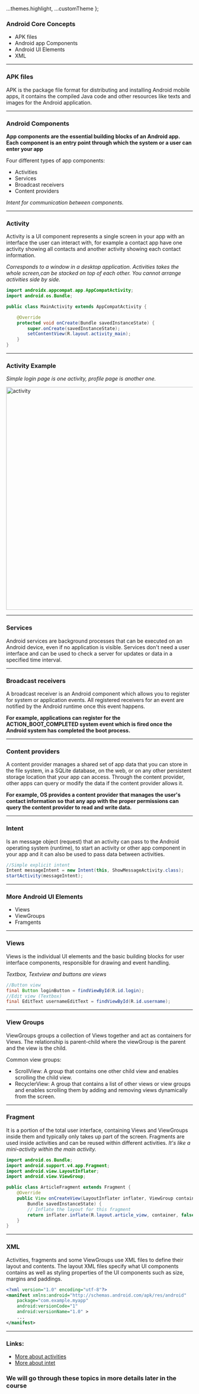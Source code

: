 
  ...themes.highlight,
  ...customTheme
};


### Android Core Concepts

- APK files
- Android app Components
- Android UI Elements
- XML

---

### APK files

APK is the package file format for distributing and installing Android mobile apps, it contains the compiled Java code and other resources like texts and images for the Android application.

---

### Android Components

**App components are the essential building blocks of an Android app.
Each component is an entry point through which the system or a user can enter your app**

Four different types of app components:

- Activities
- Services
- Broadcast receivers
- Content providers

_Intent for communication between components._

---

### Activity

Activity is a UI component represents a single screen in your app with an interface the user can interact with, for example a contact app have one activity showing all contacts and another activity showing each contact information.

_Corresponds to a window in a desktop application.
Activities takes the whole screen,can be stacked on top of each other. You cannot arrange activities side by side._

```Java
import androidx.appcompat.app.AppCompatActivity;
import android.os.Bundle;

public class MainActivity extends AppCompatActivity {

    @Override
    protected void onCreate(Bundle savedInstanceState) {
        super.onCreate(savedInstanceState);
        setContentView(R.layout.activity_main);
    }
}
```

---

### Activity Example

_Simple login page is one activity, profile page is another one._

<img width="600" src={img0} alt="activity"/>

---

### Services

Android services are background processes that can be executed on an Android device, even if no application is visible.
Services don't need a user interface and can be used to check a server for updates or data in a specified time interval.

---

### Broadcast receivers

A broadcast receiver is an Android component which allows you to register for system or application events.
All registered receivers for an event are notified by the Android runtime once this event happens.

**For example, applications can register for the ACTION_BOOT_COMPLETED system event which is fired once the Android system has completed the boot process.**

---

### Content providers

A content provider manages a shared set of app data that you can store in the file system,
in a SQLite database, on the web, or on any other persistent storage location that your app can access.
Through the content provider, other apps can query or modify the data if the content provider allows it.

**For example, OS provides a content provider that manages the user's contact information so that any app with the proper permissions can query the content provider to read and write data.**

---

### Intent

Is an message object (request) that an activity can pass to the Android operating system (runtime),
to start an activity or other app component in your app and it can also be used to pass data between activities.

```Java
//Simple explicit intent
Intent messageIntent = new Intent(this, ShowMessageActivity.class);
startActivity(messageIntent);
```

---

### More Android UI Elements

- Views
- ViewGroups
- Framgents

---

### Views

Views is the individual UI elements and the basic building blocks for user interface components, responsible for drawing and event handling.

_Textbox, Textview and buttons are views_

```Java
//Button view
final Button loginButton = findViewById(R.id.login);
//Edit view (Textbox)
final EditText usernameEditText = findViewById(R.id.username);
```

---

### View Groups

ViewGroups groups a collection of Views together and act as containers for Views.
The relationship is parent-child where the viewGroup is the parent and the view is the child.

Common view groups:

- ScrollView: A group that contains one other child view and enables scrolling the child view.
- RecyclerView: A group that contains a list of other views or view groups and enables scrolling them by adding and
  removing views dynamically from the screen.

---

### Fragment

It is a portion of the total user interface, containing Views and ViewGroups inside them and typically only takes up part of the screen.
Fragments are used inside activities and can be reused within different activities.
_It's like a mini-activity within the main activity._

```Java
import android.os.Bundle;
import android.support.v4.app.Fragment;
import android.view.LayoutInflater;
import android.view.ViewGroup;

public class ArticleFragment extends Fragment {
    @Override
    public View onCreateView(LayoutInflater inflater, ViewGroup container,
        Bundle savedInstanceState) {
        // Inflate the layout for this fragment
        return inflater.inflate(R.layout.article_view, container, false);
    }
}
```

---

### XML

Activities, fragments and some ViewGroups use XML files to define their layout and contents.
The layout XML files specify what UI components contains as well as styling properties of the UI components such as size, margins and paddings.

```XML
<?xml version="1.0" encoding="utf-8"?>
<manifest xmlns:android="http://schemas.android.com/apk/res/android"
    package="com.example.myapp"
    android:versionCode="1"
    android:versionName="1.0" >
    ...
</manifest>
```

---

### Links:

- [More about activities](https://developer.android.com/guide/components/activities)
- [More about intet](https://developer.android.com/guide/components/activities)

### We will go through these topics in more details later in the course

